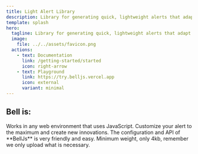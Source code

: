 ```yaml
---
title: Light Alert Library
description: Library for generating quick, lightweight alerts that adapt to the design of your website or app.
template: splash
hero:
  tagline: Library for generating quick, lightweight alerts that adapt to the design of your website or app.
  image:
    file: ../../assets/favicon.png
  actions:
    - text: Documentation
      link: /getting-started/started
      icon: right-arrow
    - text: Playground
      link: https://try.belljs.vercel.app
      icon: external
      variant: minimal
---
```



## Bell is:

<CardGrid stagger>
	<Card title="Agnostic" icon="pencil">
		Works in any web environment that uses JavaScript.
	</Card>
	<Card title="Customizable" icon="add-document">
		Customize your alert to the maximum and create new innovations.
	</Card>
	<Card title="Ease" icon="setting">
		The configuration and API of **BellJs** is very friendly and easy.
	</Card>
	<Card title="Performance" icon="open-book">
		Minimum weight, only 4kb, remember we only upload what is necessary.
	</Card>
</CardGrid>

